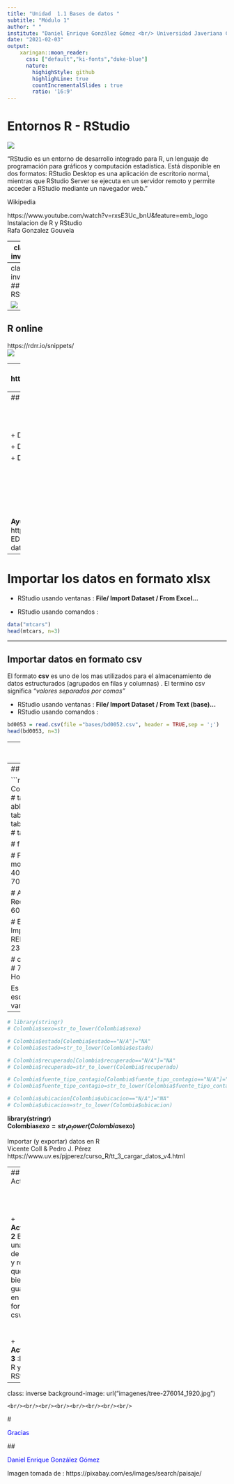 ```yaml
---
title: "Unidad  1.1 Bases de datos "
subtitle: "Módulo 1"
author: " "
institute: "Daniel Enrique González Gómez <br/> Universidad Javeriana Cali"
date: "2021-02-03"
output:
    xaringan::moon_reader:
      css: ["default","ki-fonts","duke-blue"]
      nature:
        highighStyle: github
        highlighLine: true
        countIncrementalSlides : true
        ratio: '16:9'
---
```

# Entornos R - RStudio
![](imagenes/RRStudio.jpeg)
<br/>

"RStudio es un entorno de desarrollo integrado para R, un lenguaje de programación para gráficos y computación estadística. Está disponible en dos formatos: RStudio Desktop es una aplicación de escritorio normal, mientras que RStudio Server se ejecuta en un servidor remoto y permite acceder a RStudio mediante un navegador web. "

Wikipedia

https://www.youtube.com/watch?v=rxsE3Uc_bnU&feature=emb_logo <br/>
Instalacion de R y RStudio <br/>
Rafa Gonzalez Gouvela


---
class: inverse

## R 

![](imagenes/R_terminal.png)

---
class: inverse
## RStudio

![](imagenes/RStudio.png)

---
## R online
https://rdrr.io/snippets/ <br/>
![](imagenes/Ronline.png)




---
## rextester
https://rextester.com/l/r_online_compiler <br/>
![](imagenes/rextestter.png)

---
## Importar bases de datos

<br/><br/><br/>
+ Desde el menú de RStudio

+ Desde la consula de R o RStudio

+ De manera automática 


<br/><br/><br/><br/><br/><br/>
**Ayudas:** 
https://bookdown.org/gboccardo/manual-ED-UCH/gestion-de-bases-de-datos.html

---
# Importar los datos en formato xlsx 

+ RStudio usando ventanas : **File/ Import Dataset / From Excel...**

+ RStudio usando comandos : 

```r
data("mtcars")
head(mtcars, n=3)
```

---

## Importar datos en formato csv
El formato **csv** es uno de los mas utilizados para el almacenamiento de datos estructurados (agrupados en filas y columnas)  . El termino csv significa *"valores separados por comas"* 

+ RStudio usando ventanas : **File/ Import Dataset / From Text (base)...**
+ RStudio usando comandos : 

```r
bd0053 = read.csv(file ="bases/bd0052.csv", header = TRUE,sep = ';')
head(bd0053, n=3)
```
---
## Importar datos de manera automatica

La API de datos abiertos de Socrata le permite acceder mediante programación a una gran cantidad de recursos de datos abiertos de gobiernos, organizaciones sin fines de lucro y ONG de todo el mundo. Haga clic en el enlace de abajo y pruebe un ejemplo en vivo ahora mismo.

https://dev.socrata.com/

Cargar la base de datos de COVID-19 Colombia

```r
# install.packages("RSocrata")
# library(RSocrata)

# token ="ew2rEMuESuzWPqMkyPfOSGJgE"
# Colombia= read.socrata("https://www.datos.gov.co/resource/gt2j-8ykr.json", app_token = token)
# saveRDS(Colombia,"Colombia.RDS")
```
**Nota**: se requiere solicitar token en la pagina de los datos

https://www.datos.gov.co/

https://dev.socrata.com/foundry/www.datos.gov.co/gt2j-8ykr

---
## Revisión y ajuste de variables

```r
# Colombia=readRDS("Colombia.RDS")
# table(Colombia$sexo)
# t able(Colombia$estado)
# table(Colombia$recuperado)
# table(Colombia$fuente_tipo_contagio)
# table(Colombia$ubicacion)

#      f       F       M 
#      1 1084422 1030174 

# Fallecido     Grave      leve      Leve      LEVE  moderado  Moderado 
#    54576      3560      4082   2023085         2         5     22250 
#      N/A 
#     7037 

#    Activo  fallecido  Fallecido        N/A Recuperado 
#     82659        295      54281       6020    1971342 

# En estudio  En Estudio  EN ESTUDIO   Importado Relacionado RELACIONADO 
#    1933003       23956          12        2363      155245          18 

#        casa         Casa         CASA    Fallecido     Hospital 
#        7048      2020114            7        54576        22255 
# Hospital UCI          N/A 
#        3560         7037 
```

Es necesario unificar la forma de escritura para un mismo nivel de una variable
---

```r
# library(stringr)
# Colombia$sexo=str_to_lower(Colombia$sexo)

# Colombia$estado[Colombia$estado=="N/A"]="NA"
# Colombia$estado=str_to_lower(Colombia$estado)

# Colombia$recuperado[Colombia$recuperado=="N/A"]="NA"
# Colombia$recuperado=str_to_lower(Colombia$recuperado)

# Colombia$fuente_tipo_contagio[Colombia$fuente_tipo_contagio=="N/A"]="NA"
# Colombia$fuente_tipo_contagio=str_to_lower(Colombia$fuente_tipo_contagio)

# Colombia$ubicacion[Colombia$ubicacion=="N/A"]="NA"
# Colombia$ubicacion=str_to_lower(Colombia$ubicacion)

```

**library(stringr)** <br/>
**Colombia$sexo=str_to_lower(Colombia$sexo)**

Importar (y exportar) datos en R <br/>
Vicente Coll & Pedro J. Pérez <br/>
https://www.uv.es/pjperez/curso_R/tt_3_cargar_datos_v4.html

---
## Actividad

<br/><br/><br/>
+ **Actividad 2** Baje una base de datos y revise que este bien, guardela en formato csv 
<br/><br/><br/>
+ **Actividad 3** :Instale R y RStudio  



---
class: inverse
background-image: url("imagenes/tree-276014_1920.jpg")

	<br/><br/><br/><br/><br/><br/><br/><br/>
# <p style="color:blue"> Gracias </p>

## <p style="color:blue"> Daniel Enrique González Gómez </p>


Imagen tomada de : https://pixabay.com/es/images/search/paisaje/





